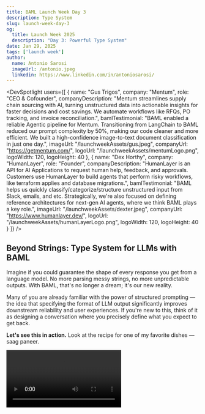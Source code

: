 ```yaml
---
title: BAML Launch Week Day 3
description: Type System
slug: launch-week-day-3
og:
  title: Launch Week 2025
  description: "Day 3: Powerful Type System"
date: Jan 29, 2025
tags: ['launch week']
author:
  name: Antonio Sarosi
  imageUrl: /antonio.jpeg
  linkedin: https://www.linkedin.com/in/antoniosarosi/
---
```


<DevSpotlight
  users={[
    {
      name: "Gus Trigos",
      company: "Mentum",
      role: "CEO & Cofounder",
      companyDescription: "Mentum streamlines supply chain sourcing with AI, turning unstructured data into actionable insights for faster decisions and cost savings. We automate workflows like RFQs, PO tracking, and invoice reconciliation.",
      bamlTestimonial: "BAML enabled a reliable Agentic pipeline for Mentum. Transitioning from LangChain to BAML reduced our prompt complexity by 50%, making our code cleaner and more efficient. We built a high-confidence image-to-text document classification in just one day.",
      imageUrl: "/launchweekAssets/gus.jpeg",
      companyUrl: "https://getmentum.com/",
      logoUrl: "/launchweekAssets/mentumLogo.png",
      logoWidth: 120,
      logoHeight: 40
    },
    {
      name: "Dex Horthy",
      company: "HumanLayer",
      role: "Founder",
      companyDescription: "HumanLayer is an API for AI Applications to request human help, feedback, and approvals. Customers use HumanLayer to build agents that perform risky workflows, like terraform applies and database migrations.",
      bamlTestimonial: "BAML helps us quickly classify/categorize/structure unstructured input from Slack, emails, and etc. Strategically, we're also focused on defining reference architectures for next-gen AI agents, where we think BAML plays a key role.",
      imageUrl: "/launchweekAssets/dexter.jpeg",
      companyUrl: "https://www.humanlayer.dev/",
      logoUrl: "/launchweekAssets/humanLayerLogo.png",
      logoWidth: 120,
      logoHeight: 40
    }
  ]}
/>

## Beyond Strings: Type System for LLMs with BAML

Imagine if you could guarantee the shape of every response you get from a language model. No more parsing messy strings, no more unpredictable outputs. With BAML, that's no longer a dream; it's our new reality.

Many of you are already familiar with the power of structured prompting — the idea that specifying the format of LLM output significantly improves downstream reliability and user experiences. If you're new to this, think of it as designing a conversation where you precisely define what you expect to get back.

**Let's see this in action.** Look at the recipe for one of my favorite dishes — saag paneer.

<Video src="/launchweekAssets/day3-recipie-structured-vs-chat.mp4" />

In the example on the left, we're using a general-purpose LLM, and ask it to return any string in natural language. It gives back a recipe that we can use but nothing about it is guaranteed. On the right, same model, but using BAML's type system — will **always** return the data in a shape that our frontend can consume.

The difference is clear: One is freeform, and the other is highly predictable.

As your prompting pipelines become more sophisticated, so does the need for reliability and structure. Our latest release of BAML allows you to build **rock-solid LLM interactions** by leveraging a purpose-built type system.

We've moved beyond asking language models in plain English. By leveraging types we gain a few specifications:

- **Unambiguous Communication:** Types are much less vague than natural language.
- **Efficiency:** Types offer a more compact token representation.
- **Clarity:** Types are far easier to read and understand, making your code more maintainable.
- **Debugging:** With types, it's easier to spot inconsistencies and debug.
- **Consistency:** Type compilers will catch a lot of unexpected bugs before they reach production.

While type systems may require more upfront design and are less flexible than free-form text, their maintainability, reliability, and clarity far outweigh these limitations. We believe this is a worthwhile trade-off.

### Introducing BAML's Powerful Type System

BAML's type system now supports a comprehensive set of features, designed specifically for language models:

- [**Primitives**](https://docs.boundaryml.com/ref/baml/types#primitive-types): string, float, int, bool, literal, null
- [**Composite**](https://docs.boundaryml.com/ref/baml/types#compositestructured-types): map&lt;k, v&gt;, list&lt;v&gt;
- **User-defined**: classes, enums
- **Recursive types**
- [**Type aliases**](https://docs.boundaryml.com/ref/baml/types#type-aliases)

```java
// You can literally define any type in BAML (including arbitrary JSON).
type JSON = string | int | float | null | JSON[] | map<string, JSON>;
```

- @alias to rename fields for the LLM without affecting your data storage. For example, use `establishment_name` for the LLM but consume it as `name` in a database or UI Components.

```baml
class Invoice {
   name string @alias("establishment_name")
}
```

- @assert to add runtime metadata validations, ensuring data integrity.

```baml
class Resume {
  // if the LLM gives an empty this,
  // this is not a valid name or Resume
  name string @assert(not_empty, {{ this|length > 0 }})
  education string[]
}
```

or

```baml
type NonEmptyString = string @assert(not_empty, {{ this|length > 0 }})

class Resume {
  name NonEmptyString
  education string[]
}
```

- @check to plumb metadata validations, letting you know if a response isn't valid:

```baml
class Contact {
   name string
   email string @assert(valid_email, {{ this|regex_matches(".+@.+\..+") }}) @check(not_gmail, {{ !this|regex_matches(".+@gmail.com") }})
}
```

```typescript
// BAML transforms the above into this in Typescript and returns the computed @check
// values in the response
interface Contact {
  name: string
  email: {
    value: string
    checks: {
      not_gmail: boolean
    }
  }
}
```

or even cleaner

```baml
type ValidEmail = string @assert(valid_email, {{ this|regex_matches(".+@.+\..+") }})
type NotGmail = ValidEmail @check(not_gmail, {{ !this|regex_matches(".+@gmail.com") }})

class Contact {
  name string
  // alias to work_email for the llm
  email NotGmail @alias("work_email")
}
```

- [**Dynamic Types**](https://docs.boundaryml.com/guide/baml-advanced/dynamic-runtime-types): Create types at runtime based on user input or external data, for example, a list of colors loaded from a database.

```baml
// BAML code
class ColorCategory {
 @@dynamic
}

function GetMoodColor(text: string) -> ColorCategory {
  client "openai/gpt-4o"
  prompt #"..."#
}
```

```python
# Python code

valid_categories = ["red", "blue", ...]
tb = TypeBuilder()
for value in valid_categories:
  tb.ColorCategory.add_value(value).alias(value.upper())
# Call the baml function
result = b.GetMoodColor("I'm feeling sad", { "tb": tb})

# this will always be true!
assert result in valid_categories
```

### Real-World Example

Let's look at a real use case from one of our users: **Invoice Processing**.

**Instead of this:**

```
You are an expert accountant, extract all the line items from this invoice.

EXTRACT EVERY ITEM. DO NOT SKIP.
Track the quantity and unit price and total for each item.
Extract any fees applied.

Here is the user's invoice.
{{ invoice_content }}
```

**You can do this:**

```baml
class Invoice {
 items Item[]
 subtotal float
 fees map<string, float>
 tax float
 total float
}

class Item {
 description string
 quantity float
 unit_price float
 total float
}

prompt:
Parse an Invoice.

{{ invoice_content }}
```

Notice how **concise** and **easy to understand** the later approach is using type systems!

Explore this example in depth over at: [**https://mercoa.com/blog/building-invoice-ocr-in-three-days-with-type-safe-llm-calls**](https://www.google.com/url?sa=E&q=https%3A%2F%2Fmercoa.com%2Fblog%2Fbuilding-invoice-ocr-in-three-days-with-type-safe-llm-calls)


<BamlBlock name="1" bamlCode={`
class Invoice {
 items Item[]
 subtotal float
 fees map<string, float>
 tax float
 total float
}

class Item {
 description string
 quantity float
 unit_price float
 total float
}

function ParseInvoice(invoice_content: image) -> Invoice {
  client "openai/gpt-4o-mini"
  prompt #"
    Parse an Invoice.
    {{ ctx.output_format }}

    {{ _.role("user") }}
    {{ invoice_content }}
  "#
}

test TestName {
  functions [ParseInvoice]
  args {
    invoice_content {
      url "https://cdn.prod.website-files.com/609d5d3c4d120e9c52e52b07/609d5d3c4d120e370de52b70_invoice-lp-light-border.png"
    }
  }
}
`}
 />

## Try BAML Today

If you want to try BAML online (without any installs), visit [promptfiddle.com](http://promptfiddle.com) (Yes, we made a full online editor just so you could try BAML!)

If you're ready to experience BAML fully and start using LLMs faster and more reliably than ever before, go on over to our docs to get started today - [BAML Guide](https://docs.boundaryml.com/guide/introduction/what-is-baml)

But that's not all! We're not slowing down! Tomorrow, prepare for an even bigger update to our type system. It will redefine the way you think about Agentic UX, and you don't want to miss it.

(You might even get a sneak peek of people already talking about it in our [Discord](https://discord.gg/yzaTpQ3tdT) community!)


<div className="mt-2 pr-4 pl-4 border rounded-lg bg-gray-50">
  P.S. If you're curious why we created a new programming language for LLMs, check [this post](/blog/ai-agents-need-new-syntax) out!
</div>

<div className="text-center mt-8">
  <a href="/launchweek" style={{textDecoration: 'none'}} className="inline-block px-6 py-3 bg-purple-600 text-white rounded-lg hover:bg-purple-700 transition-colors duration-200">Back to Launch Week!</a>
</div>